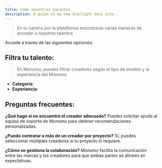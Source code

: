 ```yaml
---
title: Como encontrar talentos
description: A guide in my new Starlight docs site.
---
```


> En tu camino por la plataforma encontrarás varias maneras de acceder a nuestros talentos

Accede a través de las siguientes opciones:

## Filtra tu talento:
> En Monomo, puedes filtrar creadores según el tipo de modelo y la experiencia del Monomo

- **Categoría**: 
- **Experiencia**: 

## Preguntas frecuentes:
**¿Qué hago si no encuentro el creador adecuado?** Puedes solicitar ayuda al equipo de soporte de Monomo para obtener recomendaciones personalizadas.

**¿Puedo contratar a más de un creador por proyecto?** Sí, puedes seleccionar múltiples creadores si tu proyecto lo requiere.

**¿Cómo se gestiona la colaboración?** Monomo facilita la comunicación entre las marcas y los creadores para que ambas partes se alineen en expectativas.
